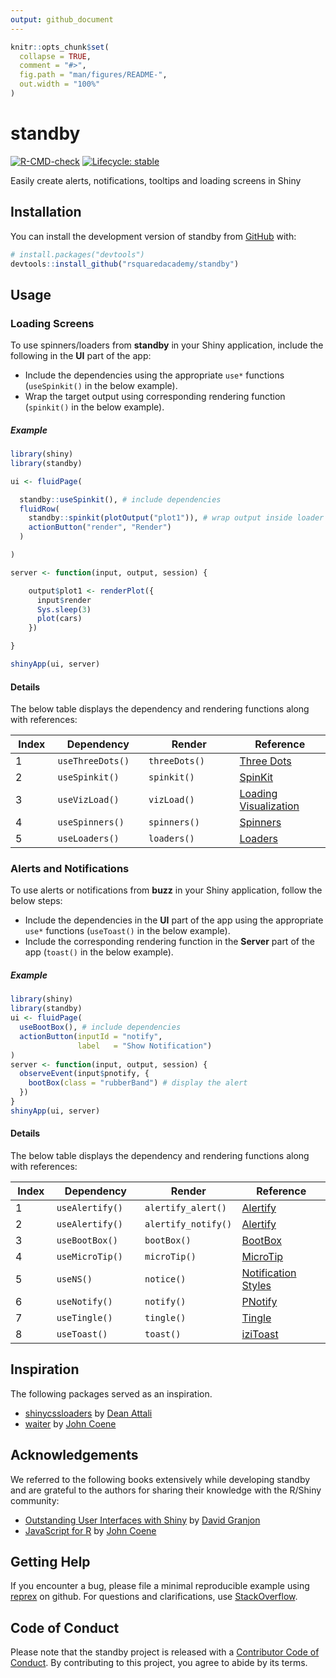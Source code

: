 ```yaml
---
output: github_document
---
```


<!-- README.md is generated from README.Rmd. Please edit that file -->

```r
knitr::opts_chunk$set(
  collapse = TRUE,
  comment = "#>",
  fig.path = "man/figures/README-",
  out.width = "100%"
)
```

# standby

<!-- badges: start -->
[![R-CMD-check](https://github.com/rsquaredacademy/standby/actions/workflows/R-CMD-check.yaml/badge.svg)](https://github.com/rsquaredacademy/standby/actions/workflows/R-CMD-check.yaml) 
[![Lifecycle: stable](https://img.shields.io/badge/lifecycle-stable-brightgreen.svg)](https://lifecycle.r-lib.org/articles/stages.html#stable)
<!-- badges: end -->

Easily create alerts, notifications, tooltips and loading screens in Shiny

## Installation

You can install the development version of standby from [GitHub](https://github.com/) with:

``` r
# install.packages("devtools")
devtools::install_github("rsquaredacademy/standby")
```

## Usage

### Loading Screens

To use spinners/loaders from **standby** in your Shiny application, include the 
following in the **UI** part of the app:

- Include the dependencies using the appropriate `use*` functions 
(`useSpinkit()` in the below example).
- Wrap the target output using corresponding rendering function 
(`spinkit()` in the below example).

##### Example

```r
library(shiny)
library(standby)

ui <- fluidPage(

  standby::useSpinkit(), # include dependencies
  fluidRow(
    standby::spinkit(plotOutput("plot1")), # wrap output inside loader
    actionButton("render", "Render")
  )

)

server <- function(input, output, session) {

    output$plot1 <- renderPlot({
      input$render
      Sys.sleep(3)
      plot(cars)
    })

}

shinyApp(ui, server)
```

#### Details

The below table displays the dependency and rendering functions along with references:

| Index | Dependency       | Render        | Reference                                                                |
| ------| -------------    | ------------- | -------------                                                            |
| 1     | `useThreeDots()` | `threeDots()` | [Three Dots](https://github.com/nzbin/three-dots)                        |
| 2     | `useSpinkit()`   | `spinkit()`   | [SpinKit](https://github.com/tobiasahlin/SpinKit)                        |
| 3     | `useVizLoad()`   | `vizLoad()`   | [Loading Visualization](https://github.com/RIDICS/Loading-Visualization) |
| 4     | `useSpinners()`  | `spinners()`  | [Spinners](https://github.com/lukehaas/css-loaders)                      |
| 5     | `useLoaders()`   | `loaders()`   | [Loaders](https://github.com/raphaelfabeni/css-loader)                   |


### Alerts and Notifications

To use alerts or notifications from **buzz** in your Shiny application, follow the below steps:

- Include the dependencies in the **UI** part of the app using the appropriate
`use*` functions (`useToast()` in the below example).
- Include the corresponding rendering function in the **Server** part of the 
app (`toast()` in the below example).

##### Example

```r
library(shiny)
library(standby)
ui <- fluidPage(
  useBootBox(), # include dependencies
  actionButton(inputId = "notify",
               label   = "Show Notification")
)
server <- function(input, output, session) {
  observeEvent(input$pnotify, {
    bootBox(class = "rubberBand") # display the alert
  })
}
shinyApp(ui, server)
```

#### Details

The below table displays the dependency and rendering functions along with references:

| Index | Dependency      | Render              | Reference                                                                   |
| ------| -------------   | -------------       | -------------                                                               |
| 1     | `useAlertify()` | `alertify_alert()`  | [Alertify](https://github.com/MohammadYounes/AlertifyJS)                    |
| 2     | `useAlertify()` | `alertify_notify()` | [Alertify](https://github.com/MohammadYounes/AlertifyJS)                    |
| 3     | `useBootBox()`  | `bootBox()`         | [BootBox](https://github.com/makeusabrew/bootbox)                           |
| 4     | `useMicroTip()` | `microTip()`        | [MicroTip](https://github.com/ghosh/microtip)                               |
| 5     | `useNS()`       | `notice()`          | [Notification Styles](https://tympanus.net/Development/NotificationStyles/) |
| 6     | `useNotify()`   | `notify()`          | [PNotify](https://github.com/sciactive/pnotify)                             |
| 7     | `useTingle()`   | `tingle()`          | [Tingle](https://github.com/robinparisi/tingle)                             |
| 8     | `useToast()`    | `toast()`           | [iziToast](https://github.com/marcelodolza/iziToast)                        |

## Inspiration

The following packages served as an inspiration. 

- [shinycssloaders](https://github.com/daattali/shinycssloaders) by [Dean Attali](https://attalitech.com/)
- [waiter](https://github.com/JohnCoene/waiter) by [John Coene](https://john-coene.com/)

## Acknowledgements

We referred to the following books extensively while developing standby and are grateful to the authors for sharing their knowledge with the R/Shiny community:

- [Outstanding User Interfaces with Shiny](https://unleash-shiny.rinterface.com/index.html) by [David Granjon](https://divadnojnarg.github.io/)
- [JavaScript for R](https://book.javascript-for-r.com/) by [John Coene](https://john-coene.com/)

## Getting Help

If you encounter a bug, please file a minimal reproducible example using 
[reprex](https://reprex.tidyverse.org/index.html) on github. For questions and clarifications, 
use [StackOverflow](https://stackoverflow.com/).

## Code of Conduct

Please note that the standby project is released with a [Contributor Code of Conduct](https://contributor-covenant.org/version/2/1/CODE_OF_CONDUCT.html). By contributing to this project, you agree to abide by its terms.

